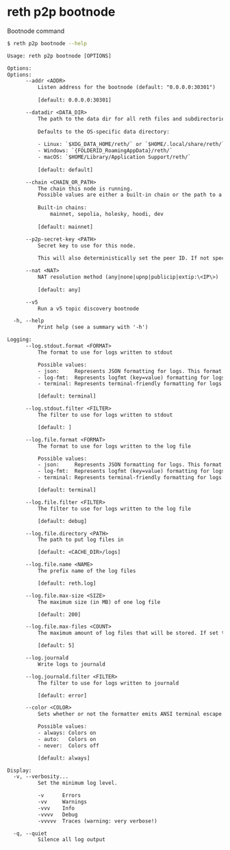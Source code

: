 # reth p2p bootnode

Bootnode command

```bash
$ reth p2p bootnode --help
```
```txt
Usage: reth p2p bootnode [OPTIONS]

Options:
Options:
      --addr <ADDR>
          Listen address for the bootnode (default: "0.0.0.0:30301")
          
          [default: 0.0.0.0:30301]

      --datadir <DATA_DIR>
          The path to the data dir for all reth files and subdirectories.
          
          Defaults to the OS-specific data directory:
          
          - Linux: `$XDG_DATA_HOME/reth/` or `$HOME/.local/share/reth/`
          - Windows: `{FOLDERID_RoamingAppData}/reth/`
          - macOS: `$HOME/Library/Application Support/reth/`
          
          [default: default]

      --chain <CHAIN_OR_PATH>
          The chain this node is running.
          Possible values are either a built-in chain or the path to a chain specification file.
          
          Built-in chains:
              mainnet, sepolia, holesky, hoodi, dev
          
          [default: mainnet]

      --p2p-secret-key <PATH>
          Secret key to use for this node.
          
          This will also deterministically set the peer ID. If not specified, it will be set in the data dir for the chain being used.

      --nat <NAT>
          NAT resolution method (any|none|upnp|publicip|extip:\<IP\>)
          
          [default: any]

      --v5
          Run a v5 topic discovery bootnode

  -h, --help
          Print help (see a summary with '-h')

Logging:
      --log.stdout.format <FORMAT>
          The format to use for logs written to stdout

          Possible values:
          - json:     Represents JSON formatting for logs. This format outputs log records as JSON objects, making it suitable for structured logging
          - log-fmt:  Represents logfmt (key=value) formatting for logs. This format is concise and human-readable, typically used in command-line applications
          - terminal: Represents terminal-friendly formatting for logs

          [default: terminal]

      --log.stdout.filter <FILTER>
          The filter to use for logs written to stdout

          [default: ]

      --log.file.format <FORMAT>
          The format to use for logs written to the log file

          Possible values:
          - json:     Represents JSON formatting for logs. This format outputs log records as JSON objects, making it suitable for structured logging
          - log-fmt:  Represents logfmt (key=value) formatting for logs. This format is concise and human-readable, typically used in command-line applications
          - terminal: Represents terminal-friendly formatting for logs

          [default: terminal]

      --log.file.filter <FILTER>
          The filter to use for logs written to the log file

          [default: debug]

      --log.file.directory <PATH>
          The path to put log files in

          [default: <CACHE_DIR>/logs]

      --log.file.name <NAME>
          The prefix name of the log files

          [default: reth.log]

      --log.file.max-size <SIZE>
          The maximum size (in MB) of one log file

          [default: 200]

      --log.file.max-files <COUNT>
          The maximum amount of log files that will be stored. If set to 0, background file logging is disabled

          [default: 5]

      --log.journald
          Write logs to journald

      --log.journald.filter <FILTER>
          The filter to use for logs written to journald

          [default: error]

      --color <COLOR>
          Sets whether or not the formatter emits ANSI terminal escape codes for colors and other text formatting

          Possible values:
          - always: Colors on
          - auto:   Colors on
          - never:  Colors off

          [default: always]

Display:
  -v, --verbosity...
          Set the minimum log level.

          -v      Errors
          -vv     Warnings
          -vvv    Info
          -vvvv   Debug
          -vvvvv  Traces (warning: very verbose!)

  -q, --quiet
          Silence all log output
```